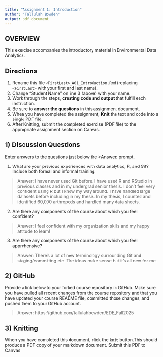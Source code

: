 ```yaml
---
title: "Assignment 1: Introduction"
author: "Tallulah Bowden"
output: pdf_document
---
```


## OVERVIEW

This exercise accompanies the introductory material in Environmental Data Analytics. 

## Directions
1.  Rename this file `<FirstLast>_A01_Introduction.Rmd` (replacing `<FirstLast>` with your first and last name).
2.  Change "Student Name" on line 3 (above) with your name.
3.  Work through the steps, **creating code and output** that fulfill each instruction.
4.  Be sure to **answer the questions** in this assignment document.
5.  When you have completed the assignment, **Knit** the text and code into a single PDF file.
6.  After Knitting, submit the completed exercise (PDF file) to the appropriate assignment section on Canvas.


## 1) Discussion Questions
Enter answers to the questions just below the >Answer: prompt.

1. What are your previous experiences with data analytics, R, and Git? Include both formal and informal training.

> Answer: I have never used Git before. I have used R and RStudio in previous classes and in my undergrad senior thesis. I don't feel very confident using R but I know my way around. I have handled large datasets before including in my thesis. In my thesis, I counted and identified 60,000 arthropods and handled many data sheets.

2. Are there any components of the course about which you feel confident?

> Answer: I feel confident with my organization skills and my happy attitude to learn!

3. Are there any components of the course about which you feel apprehensive?

> Answer: There's a lot of new terminology surrounding Git and staging/committing etc. The ideas make sense but it's all new for me.


## 2) GitHub

Provide a link below to your forked course repository in GitHub. Make sure you have pulled all recent changes from the course repository and that you have updated your course README file, committed those changes, and pushed them to your GitHub account. 

> Answer: https://github.com/tallulahbowden/EDE_Fall2025

## 3) Knitting
When you have completed this document, click the `knit` button.This should produce a PDF copy of your markdown document. Submit this PDF to Canvas 
